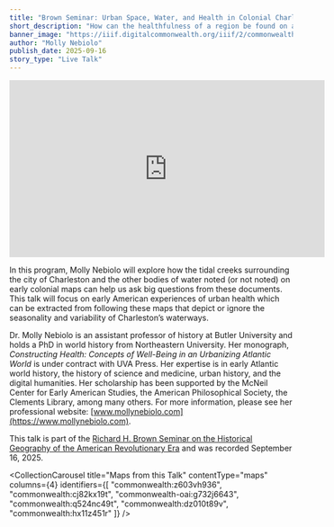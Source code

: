 ```yaml
---
title: "Brown Seminar: Urban Space, Water, and Health in Colonial Charleston"
short_description: "How can the healthfulness of a region be found on a map of a colonial city?"
banner_image: "https://iiif.digitalcommonwealth.org/iiif/2/commonwealth:q524nc50k/1270,2881,3862,2368/pct:50/0/default.jpg"
author: "Molly Nebiolo"
publish_date: 2025-09-16
story_type: "Live Talk"
---
```


<iframe width="560" height="315" src="https://www.youtube.com/embed/a4-K0-j9fgI?si=I28kFOV82wfNQXKH" title="YouTube video player" frameborder="0" allow="accelerometer; autoplay; clipboard-write; encrypted-media; gyroscope; picture-in-picture; web-share" referrerpolicy="strict-origin-when-cross-origin" allowfullscreen></iframe>

In this program, Molly Nebiolo will explore how the tidal creeks surrounding the city of Charleston and the other bodies of water noted (or not noted) on early colonial maps can help us ask big questions from these documents. This talk will focus on early American experiences of urban health which can be extracted from following these maps that depict or ignore the seasonality and variability of Charleston’s waterways.

Dr. Molly Nebiolo is an assistant professor of history at Butler University and holds a PhD in world history from Northeastern University. Her monograph, *Constructing Health: Concepts of Well-Being in an Urbanizing Atlantic World* is under contract with UVA Press. Her expertise is in early Atlantic world history, the history of science and medicine, urban history, and the digital humanities. Her scholarship has been supported by the McNeil Center for Early American Studies, the American Philosophical Society, the Clements Library, among many others. For more information, please see her professional website: [www.mollynebiolo.com](https://www.mollynebiolo.com).

This talk is part of the [Richard H. Brown Seminar on the Historical Geography of the American Revolutionary Era](https://www.leventhalmap.org/tags/richard-h.-brown-seminar/) and was recorded September 16, 2025.

<CollectionCarousel
    title="Maps from this Talk"
    contentType="maps"
    columns={4}
    identifiers={[
        "commonwealth:z603vh936",
        "commonwealth:cj82kx19t",
        "commonwealth-oai:g732j6643",
        "commonwealth:q524nc49t",
        "commonwealth:dz010t89v",
        "commonwealth:hx11z451r"
    ]}
/>
